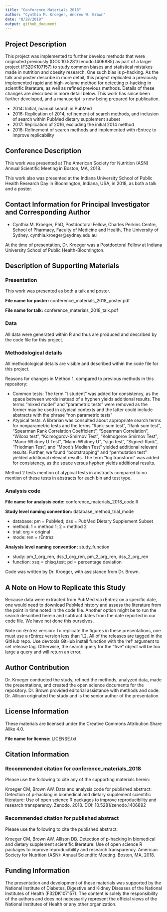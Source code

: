 ```yaml
---
title: "Conference Materials 2018"
author: "Cynthia M. Kroeger, Andrew W. Brown"
date: "8/28/2018"
output: github_document
---
```


## Project Description 

This project was implemented to further develop methods that were originated previously (DOI: 10.5281/zenodo.1406885) as part of a larger project (F32DK107157) to study common biases and statistical mistakes made in nutrition and obesity research. One such bias is p-hacking. As the talk and poster describe in more detail, this project replicated a previously implemented rapid and high-volume method for detecting p-hacking in scientific literature, as well as refined previous methods. Details of these changes are described in more detail below. This work has since been further developed, and a manuscript is now being prepared for publication. 


* 2014: Initial, manual search in PubMed
* 2016: Replication of 2014, refinement of search methods, and inclusion of search within PubMed dietary supplement subset
* 2017: Replication of 2016, excluding the initial 2014 method
* 2018: Refinement of search methods and implemented with rEntrez to improve replicability 


## Conference Description 

This work was presented at The American Society for Nutrition (ASN) Annual Scientific Meeting in Boston, MA, 2018.

This work also was presented at the Indiana University School of Public Health Research Day in Bloomington, Indiana, USA, in 2018, as both a talk and a poster. 


## Contact Information for Principal Investigator and Corresponding Author

* Cynthia M. Kroeger, PhD, Postdoctoral Fellow, Charles Perkins Centre, School of Pharmacy, Faculty of Medicine and Health, The University of Sydney. cynthia.kroeger@sydney.edu.au 


At the time of presentation, Dr. Kroeger was a Postdoctoral Fellow at Indiana University School of Public Health-Bloomington.


## Description of Supporting Materials 

### Presentation

This work was presented as both a talk and poster.


__File name for poster:__ conference_materials_2018_poster.pdf


__File name for talk:__ conference_materials_2018_talk.pdf


### Data

All data were generated within R and thus are produced and described by the code file for this project. 


### Methodological details

All methodological details are visible and described within the code file for this project. 


Reasons for changes in Method 1, compared to previous methods in this repository: 

* Common tests: The term "t student" was added for consistency, as the space between words instead of a hyphen yields additional results. The terms "mixed model" and "parametric tests" were removed as the former may be used in atypical contexts and the latter could include abstracts with the phrase "non parametric tests"
* Atypical tests: A librarian was consulted about appropriate search terms for nonparametric tests and the terms "Rank-sum test", "Rank sum test", "Spearman Rank Correlation Coefficient", "Spearman Correlation", "Wilcox test", "Kolmogorov-Smirnov Test", "Kolmogorov Smirnov Test", "Mann-Whitney U Test", "Mann Whitney U", "sign test", "Signed-Rank", "Friedman Test", and "Mood’s Median Test" yielded additional relevant results. Further, we found "bootstrapping" and "permutation test" yielded additional relevant results. The term "log transform" was added for consistency, as the space versus hyphen yields additional results. 


Method 2 tests mention of atypical tests in abstracts compared to no mention of these tests in abstracts for each bin and test type.


### Analysis code

__File name for analysis code:__ conference_materials_2018_code.R


__Study level naming convention:__ database_method_trial_mode

* database: pm = PubMed; dss = PubMed Dietary Supplement Subset
* method: 1 = method 1; 2 = method 2
* trial: org = original 
* mode: ren = rEntrez


__Analysis level naming convention:__ study_function 

* study: pm_1_org_ren, dss_1_org_ren, pm_2_org_ren, dss_2_org_ren
* function: xsq = chisq.test; pd = percentage deviation 


Code was written by Dr. Kroeger, with assistance from Dr. Brown. 


## A Note on How to Replicate this Study 

Because data were extracted from PubMed via rEntrez on a specific date, one would need to download PubMed history and assess the literature from the point in time noted in the code file. Another option might be to run the search described herein and subtract dates from the date reported in our code file. We have not done this ourselves. 

Note on rEntrez version: To replicate the figures in these presentations, one must use a rEntrez version less than 1.2. All of the releases are tagged in the GitHub repo. Use devtools GitHub install function with the 'ref' argument to set release tag. Otherwise, the search query for the "five" object will be too large a query and will return an error.


## Author Contribution 

Dr. Kroeger conducted the study, refined the methods, analyzed data, made the presentations, and created the open science documents for the repository. Dr. Brown provided editorial assistance with methods and code. Dr. Allison originated the study and is the senior author of the presentation. 


## License Information 

These materials are licensed under the Creative Commons Attribution Share Alike 4.0.

__File name for license:__ LICENSE.txt


## Citation Information

### Recommended citation for conference_materials_2018

Please use the following to cite any of the supporting materials herein: 

Kroeger CM, Brown AW. Data and analysis code for published abstract: Detection of p-hacking in biomedical and dietary supplement scientific literature: Use of open science R packages to improve reproducibility and research transparency. Zenodo. 2018. DOI: 10.5281/zenodo.1406892 


### Recommended citation for published abstract 

Please use the following to cite the published abstract: 

Kroeger CM, Brown AW, Allison DB. Detection of p-hacking in biomedical and dietary supplement scientific literature: Use of open science R packages to improve reproducibility and research transparency. American Society for Nutrition (ASN): Annual Scientific Meeting. Boston, MA, 2018.


## Funding Information

The presentation and development of these materials was supported by the National Institute of Diabetes, Digestive and Kidney Diseases of the National Institutes of Health (F32DK107157). The content is solely the responsibility of the authors and does not necessarily represent the official views of the National Institutes of Health or any other organization. 
